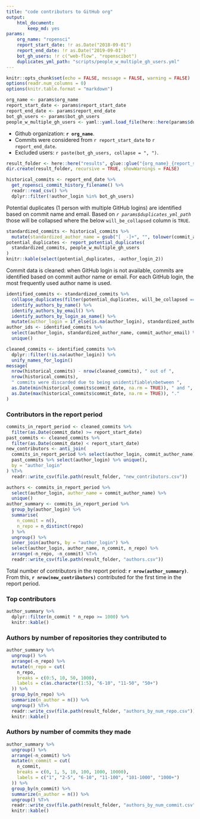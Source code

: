 ```yaml
---
title: "code contributors to GitHub org"
output: 
    html_document:
        keep_md: yes
params:
    org_name: "ropensci"
    report_start_date: !r as.Date("2018-09-01")
    report_end_date: !r as.Date("2019-09-01")
    bot_gh_users: !r c("web-flow", "ropenscibot")
    duplicates_yml_path: "scripts/people_w_multiple_gh_users.yml"
---
```


```r
knitr::opts_chunk$set(echo = FALSE, message = FALSE, warning = FALSE)
options(readr.num_columns = 0)
options(knitr.table.format = "markdown")
```

```r
org_name <- params$org_name
report_start_date <- params$report_start_date
report_end_date <- params$report_end_date
bot_gh_users <- params$bot_gh_users
people_w_multiple_gh_users <- yaml::yaml.load_file(here::here(params$duplicates_yml_path))
```

- Github organization: **`r org_name`**.
- Commits were considered from `r report_start_date` to `r report_end_date`.
- Excluded users: `r paste(bot_gh_users, collapse = ", ")`.

```r
result_folder <- here::here("results", glue::glue("{org_name}_{report_start_date}_{report_end_date}"))
dir.create(result_folder, recursive = TRUE, showWarnings = FALSE)
```

```r
historical_commits <- report_end_date %>% 
  get_ropensci_commit_history_filename() %>%
  readr::read_csv() %>%
  dplyr::filter(!author_login %in% bot_gh_users)
```

Potential duplicates (1 person with multiple GitHub logins) are identified based on commit name and email. Based on *`r params$duplicates_yml_path`* those will be collapsed where the below `will_be_collapsed` column is `TRUE`.

```r
standardized_commits <- historical_commits %>% 
  mutate(standardized_author_name = gsub("[ _-]+", "", tolower(commit_author_name)))
potential_duplicates <- report_potential_duplicates(
  standardized_commits, people_w_multiple_gh_users
)
knitr::kable(select(potential_duplicates, -author_login_2))
```

Commit data is cleaned: when GitHub login is not available, commits are identified based on commit author name or email. For each GitHub login, the most frequently used author name is used.

```r
identified_commits <- standardized_commits %>% 
  collapse_duplicates(filter(potential_duplicates, will_be_collapsed == TRUE)) %>%
  identify_authors_by_name() %>% 
  identify_authors_by_email() %>% 
  identify_authors_by_login_as_name() %>% 
  mutate(author_login = if_else(is.na(author_login), standardized_author_name, author_login))
author_ids <- identified_commits %>% 
  select(author_login, standardized_author_name, commit_author_email) %>% 
  unique()
```

```r
cleaned_commits <- identified_commits %>%
  dplyr::filter(!is.na(author_login)) %>% 
  unify_names_for_login()
message(
  nrow(historical_commits) - nrow(cleaned_commits), " out of ",
  nrow(historical_commits),
  " commits were discarded due to being unidentifiable\nbetween ",
  as.Date(min(historical_commits$commit_date, na.rm = TRUE)), " and ",
  as.Date(max(historical_commits$commit_date, na.rm = TRUE)), "."
)
```

### Contributors in the report period

```r
commits_in_report_period <- cleaned_commits %>% 
  filter(as.Date(commit_date) >= report_start_date)
past_commits <- cleaned_commits %>% 
  filter(as.Date(commit_date) < report_start_date)
new_contributors <- anti_join(
  commits_in_report_period %>% select(author_login, commit_author_name) %>% unique(),
  past_commits %>% select(author_login) %>% unique(),
  by = "author_login"
) %T>% 
  readr::write_csv(file.path(result_folder, "new_contributors.csv"))
```

```r
authors <- commits_in_report_period %>% 
  select(author_login, author_name = commit_author_name) %>% 
  unique()
author_summary <- commits_in_report_period %>%
  group_by(author_login) %>%
  summarise(
    n_commit = n(),
    n_repo = n_distinct(repo)
  ) %>%
  ungroup() %>%
  inner_join(authors, by = "author_login") %>%
  select(author_login, author_name, n_commit, n_repo) %>% 
  arrange(-n_repo, -n_commit) %T>%
  readr::write_csv(file.path(result_folder, "authors.csv"))
```

Total number of contributors in the report period: **`r nrow(author_summary)`**. From this, **`r nrow(new_contributors)`** contributed for the first time in the report period.

### Top contributors

```r
author_summary %>%
  dplyr::filter(n_commit * n_repo >= 1000) %>%
  knitr::kable()
```


### Authors by number of repositories they contributed to

```r
author_summary %>%
  ungroup() %>%
  arrange(-n_repo) %>%
  mutate(n_repo = cut(
    n_repo,
    breaks = c(0:5, 10, 50, 1000),
    labels = c(as.character(1:5), "6-10", "11-50", "50+")
  )) %>%
  group_by(n_repo) %>%
  summarize(n_author = n()) %>%
  ungroup() %T>%
  readr::write_csv(file.path(result_folder, "authors_by_num_repo.csv")) %>%
  knitr::kable()
```

### Authors by number of commits they made

```r
author_summary %>%
  ungroup() %>%
  arrange(-n_commit) %>%
  mutate(n_commit = cut(
    n_commit,
    breaks = c(0, 1, 5, 10, 100, 1000, 10000),
    labels = c("1", "2-5", "6-10", "11-100", "101-1000", "1000+")
  )) %>%
  group_by(n_commit) %>%
  summarize(n_author = n()) %>%
  ungroup() %T>%
  readr::write_csv(file.path(result_folder, "authors_by_num_commit.csv")) %>%
  knitr::kable()
```

